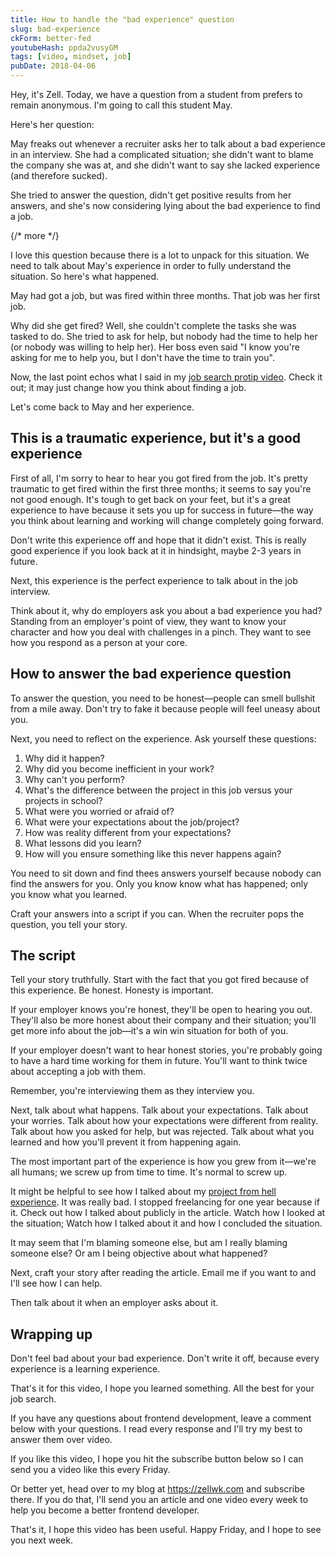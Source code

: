 ```yaml
---
title: How to handle the "bad experience" question
slug: bad-experience
ckForm: better-fed
youtubeHash: ppda2vusyGM
tags: [video, mindset, job]
pubDate: 2018-04-06
---
```


Hey, it's Zell. Today, we have a question from a student from prefers to remain anonymous. I'm going to call this student May.

Here's her question:

May freaks out whenever a recruiter asks her to talk about a bad experience in an interview. She had a complicated situation; she didn't want to blame the company she was at, and she didn't want to say she lacked experience (and therefore sucked).

She tried to answer the question, didn't get positive results from her answers, and she's now considering lying about the bad experience to find a job.

{/* more */}

I love this question because there is a lot to unpack for this situation. We need to talk about May's experience in order to fully understand the situation. So here's what happened.

May had got a job, but was fired within three months. That job was her first job.

Why did she get fired? Well, she couldn't complete the tasks she was tasked to do. She tried to ask for help, but nobody had the time to help her (or nobody was willing to help her). Her boss even said "I know you're asking for me to help you, but I don't have the time to train you".

Now, the last point echos what I said in my [job search protip video](). Check it out; it may just change how you think about finding a job.

Let's come back to May and her experience.

## This is a traumatic experience, but it's a good experience

First of all, I'm sorry to hear to hear you got fired from the job. It's pretty traumatic to get fired within the first three months; it seems to say you're not good enough. It's tough to get back on your feet, but it's a great experience to have because it sets you up for success in future—the way you think about learning and working will change completely going forward.

Don't write this experience off and hope that it didn't exist. This is really good experience if you look back at it in hindsight, maybe 2-3 years in future.

Next, this experience is the perfect experience to talk about in the job interview.

Think about it, why do employers ask you about a bad experience you had? Standing from an employer's point of view, they want to know your character and how you deal with challenges in a pinch. They want to see how you respond as a person at your core.

## How to answer the bad experience question

To answer the question, you need to be honest—people can smell bullshit from a mile away. Don't try to fake it because people will feel uneasy about you.

Next, you need to reflect on the experience. Ask yourself these questions:

1. Why did it happen?
2. Why did you become inefficient in your work?
3. Why can't you perform?
4. What's the difference between the project in this job versus your projects in school?
5. What were you worried or afraid of?
6. What were your expectations about the job/project?
7. How was reality different from your expectations?
8. What lessons did you learn?
9. How will you ensure something like this never happens again?

You need to sit down and find thees answers yourself because nobody can find the answers for you. Only you know know what has happened; only you know what you learned.

Craft your answers into a script if you can. When the recruiter pops the question, you tell your story.

## The script

Tell your story truthfully. Start with the fact that you got fired because of this experience. Be honest. Honesty is important.

If your employer knows you're honest, they'll be open to hearing you out. They'll also be more honest about their company and their situation; you'll get more info about the job—it's a win win situation for both of you.

If your employer doesn't want to hear honest stories, you're probably going to have a hard time working for them in future. You'll want to think twice about accepting a job with them.

Remember, you're interviewing them as they interview you.

Next, talk about what happens. Talk about your expectations. Talk about your worries. Talk about how your expectations were different from reality. Talk about how you asked for help, but was rejected. Talk about what you learned and how you'll prevent it from happening again.

The most important part of the experience is how you grew from it—we're all humans; we screw up from time to time. It's normal to screw up.

It might be helpful to see how I talked about my [project from hell experience](). It was really bad. I stopped freelancing for one year because if it. Check out how I talked about publicly in the article. Watch how I looked at the situation; Watch how I talked about it and how I concluded the situation.

It may seem that I'm blaming someone else, but am I really blaming someone else? Or am I being objective about what happened?

Next, craft your story after reading the article. Email me if you want to and I'll see how I can help.

Then talk about it when an employer asks about it.

## Wrapping up

Don't feel bad about your bad experience. Don't write it off, because every experience is a learning experience.

That's it for this video, I hope you learned something. All the best for your job search.

If you have any questions about frontend development, leave a comment below with your questions. I read every response and I'll try my best to answer them over video.

If you like this video, I hope you hit the subscribe button below so I can send you a video like this every Friday.

Or better yet, head over to my blog at https://zellwk.com and subscribe there. If you do that, I'll send you an article and one video every week to help you become a better frontend developer.

That's it, I hope this video has been useful. Happy Friday, and I hope to see you next week.
